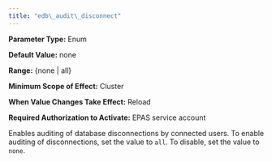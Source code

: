 ```yaml
---
title: "edb\_audit\_disconnect"
---
```


<div id="edb_audit_disconnect" class="registered_link"></div>




**Parameter Type:** Enum

**Default Value:** none

**Range:** {none \| all}

**Minimum Scope of Effect:** Cluster

**When Value Changes Take Effect:** Reload

**Required Authorization to Activate:** EPAS service account

Enables auditing of database disconnections by connected users. To enable auditing of disconnections, set the value to `all`. To disable, set the value to `none`.
